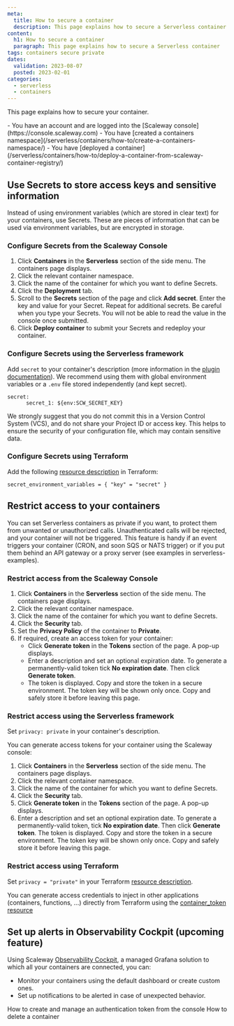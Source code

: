 ```yaml
---
meta:
  title: How to secure a container
  description: This page explains how to secure a Serverless container
content:
  h1: How to secure a container
  paragraph: This page explains how to secure a Serverless container
tags: containers secure private
dates:
  validation: 2023-08-07
  posted: 2023-02-01
categories:
  - serverless
  - containers
---
```


This page explains how to secure your container.

<Macro id="iam-requirements" />

<Message type="requirement">
  - You have an account and are logged into the [Scaleway console](https://console.scaleway.com)
  - You have [created a containers namespace](/serverless/containers/how-to/create-a-containers-namespace/)
  - You have [deployed a container](/serverless/containers/how-to/deploy-a-container-from-scaleway-container-registry/)
</Message>

## Use Secrets to store access keys and sensitive information

Instead of using environment variables (which are stored in clear text) for your containers, use Secrets. These are pieces of information that can be used via environment variables, but are encrypted in storage. 

### Configure Secrets from the Scaleway Console

1. Click **Containers** in the **Serverless** section of the side menu. The containers page displays.
2. Click the relevant container namespace. 
3. Click the name of the container for which you want to define Secrets.
4. Click the **Deployment** tab.
5. Scroll to the **Secrets** section of the page and click **Add secret**. Enter the key and value for your Secret. Repeat for additional secrets.
    <Message type="important">
        Be careful when you type your Secrets. You will not be able to read the value in the console once submitted.
    </Message>
6. Click **Deploy container** to submit your Secrets and redeploy your container. 

### Configure Secrets using the Serverless framework

Add `secret` to your container's description (more information in the [plugin documentation](https://github.com/scaleway/serverless-scaleway-functions#security-and-secret-management)).
We recommend using them with global environment variables or a `.env` file stored independently (and kept secret).

``` 
secret:
      secret_1: ${env:SCW_SECRET_KEY} 
```
<Message type="important">
    We strongly suggest that you do not commit this in a Version Control System (VCS), and do not share your Project ID or access key. This helps to ensure the security of your configuration file, which may contain sensitive data.
</Message>

### Configure Secrets using Terraform

Add the following [resource description](https://registry.terraform.io/providers/scaleway/scaleway/latest/docs/resources/container) in Terraform:

```
secret_environment_variables = { "key" = "secret" }
```

## Restrict access to your containers

You can set Serverless containers as private if you want, to protect them from unwanted or unauthorized calls. 
Unauthenticated calls will be rejected, and your container will not be triggered. This feature is handy if an event triggers your container (CRON, and soon SQS or NATS trigger) or if you put them behind an API gateway or a proxy server (see examples in serverless-examples).

### Restrict access from the Scaleway Console

1. Click **Containers** in the **Serverless** section of the side menu. The containers page displays.
2. Click the relevant container namespace. 
3. Click the name of the container for which you want to define Secrets.
4. Click the **Security** tab.
5. Set the **Privacy Policy** of the container to **Private**. 
6. If required, create an access token for your container:
    * Click **Generate token** in the **Tokens** section of the page. A pop-up displays.
    * Enter a description and set an optional expiration date. To generate a permanently-valid token tick **No expiration date**. Then click **Generate token**.
    * The token is displayed. Copy and store the token in a secure environment.
        <Message type="important">
            The token key will be shown only once. Copy and safely store it before leaving this page.
        </Message>

### Restrict access using the Serverless framework

Set `privacy: private` in your container's description.

You can generate access tokens for your container using the Scaleway console: 

1. Click **Containers** in the **Serverless** section of the side menu. The containers page displays.
2. Click the relevant container namespace. 
3. Click the name of the container for which you want to define Secrets.
4. Click the **Security** tab.
5. Click **Generate token** in the **Tokens** section of the page. A pop-up displays.
6. Enter a description and set an optional expiration date. To generate a permanently-valid token, tick **No expiration date**. Then click **Generate token**.
    The token is displayed. Copy and store the token in a secure environment.
    <Message type="important">
        The token key will be shown only once. Copy and safely store it before leaving this page.
    </Message>

### Restrict access using Terraform

Set `privacy = "private"` in your Terraform [resource description](https://registry.terraform.io/providers/scaleway/scaleway/latest/docs/resources/container).

You can generate access credentials to inject in other applications (containers, functions, ...) directly from Terraform using the [container_token resource](https://registry.terraform.io/providers/scaleway/scaleway/latest/docs/resources/container_token)

## Set up alerts in Observability Cockpit (upcoming feature)

Using Scaleway [Observability Cockpit](/observability/cockpit/quickstart/), a managed Grafana solution to which all your containers are connected, you can:
* Monitor your containers using the default dashboard or create custom ones.
* Set up notifications to be alerted in case of unexpected behavior.

<Navigation title="See Also">
  <PreviousButton to="/serverless/containers/how-to/create-auth-token-from-console/">How to create and manage an authentication token from the console</PreviousButton>
  <NextButton to="/serverless/containers/how-to/delete-a-container/">How to delete a container</NextButton>
</Navigation>